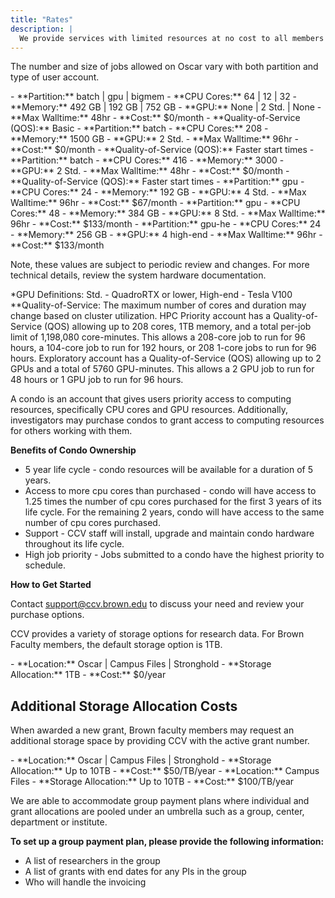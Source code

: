 ```yaml
---
title: "Rates"
description: |
  We provide services with limited resources at no cost to all members affiliated with Brown. For advanced computing that requires extra resources, we charge a monthly fee.
---
```


<ContentSection title="High Performance Computing Cluster (Oscar)">

The number and size of jobs allowed on Oscar vary with both partition and type of user account.

<RatesGrid>
  <RatesCard title="Basic Account">
    - **Partition:** batch | gpu | bigmem
    - **CPU Cores:** 64 | 12 | 32
    - **Memory:** 492 GB | 192 GB | 752 GB
    - **GPU:** None | 2 Std. | None
    - **Max Walltime:** 48hr
    - **Cost:** $0/month
    - **Quality-of-Service (QOS):** Basic
  </RatesCard>

  <RatesCard title="HPC Priority">
    - **Partition:** batch
    - **CPU Cores:** 208
    - **Memory:** 1500 GB
    - **GPU:** 2 Std.
    - **Max Walltime:** 96hr
    - **Cost:** $0/month
    - **Quality-of-Service (QOS):** Faster start times
  </RatesCard>

  <RatesCard title="HPC Priority+">
    - **Partition:** batch
    - **CPU Cores:** 416
    - **Memory:** 3000
    - **GPU:** 2 Std.
    - **Max Walltime:** 48hr
    - **Cost:** $0/month
    - **Quality-of-Service (QOS):** Faster start times
  </RatesCard>

  <RatesCard title="Standard GPU Priority">
    - **Partition:** gpu
    - **CPU Cores:** 24
    - **Memory:** 192 GB
    - **GPU:** 4 Std.
    - **Max Walltime:** 96hr
    - **Cost:** $67/month
  </RatesCard>

  <RatesCard title="Standard GPU Priority+">
    - **Partition:** gpu
    - **CPU Cores:** 48
    - **Memory:** 384 GB
    - **GPU:** 8 Std.
    - **Max Walltime:** 96hr
    - **Cost:** $133/month
  </RatesCard>

  <RatesCard title="High-End GPU Priority">
    - **Partition:** gpu-he
    - **CPU Cores:** 24
    - **Memory:** 256 GB
    - **GPU:** 4 high-end
    - **Max Walltime:** 96hr
    - **Cost:** $133/month
  </RatesCard>
</RatesGrid>

Note, these values are subject to periodic review and changes. For more technical details, review the system hardware documentation.

*GPU Definitions: Std. - QuadroRTX or lower,  High-end - Tesla V100  
**Quality-of-Service: The maximum number of cores and duration may change based on cluster utilization. HPC Priority account has a Quality-of-Service (QOS) allowing up to 208 cores, 1TB memory, and a total per-job limit of 1,198,080 core-minutes. This allows a 208-core job to run for 96 hours, a 104-core job to run for 192 hours, or 208 1-core jobs to run for 96 hours. Exploratory account has a Quality-of-Service (QOS) allowing up to 2 GPUs and a total of 5760 GPU-minutes. This allows a 2 GPU job to run for 48 hours or 1 GPU job to run for 96 hours.  

</ContentSection>

<ContentSection title="Purchasing a Condo">

A condo is an account that gives users priority access to computing resources, specifically CPU cores and GPU resources. Additionally, investigators may purchase condos to grant access to computing resources for others working with them.

**Benefits of Condo Ownership**

- 5 year life cycle - condo resources will be available for a duration of 5 years.
- Access to more cpu cores than purchased - condo will have access to 1.25 times the number of cpu cores purchased for the first 3 years of its life cycle. For the remaining 2 years, condo will have access to the same number of cpu cores purchased.
- Support - CCV staff will install, upgrade and maintain condo hardware throughout its life cycle.
- High job priority - Jobs submitted to a condo have the highest priority to schedule.

**How to Get Started**

Contact support@ccv.brown.edu to discuss your need and review your purchase options.
</ContentSection>

<ContentSection title="Research Data Storage">

CCV provides a variety of storage options for research data. For Brown Faculty members, the default storage option is 1TB.

<RatesGrid align="left">
  <RatesCard title="Basic">
    - **Location:** Oscar | Campus Files | Stronghold
    - **Storage Allocation:** 1TB
    - **Cost:** $0/year
  </RatesCard>
</RatesGrid>

## Additional Storage Allocation Costs

When awarded a new grant, Brown faculty members may request an additional storage space by providing CCV with the active grant number.  

<RatesGrid align="left">
  <RatesCard title="Unreplicated">
    - **Location:** Oscar | Campus Files | Stronghold
    - **Storage Allocation:** Up to 10TB
    - **Cost:** $50/TB/year
  </RatesCard>

  <RatesCard title="Replicated">
    - **Location:** Campus Files
    - **Storage Allocation:** Up to 10TB
    - **Cost:** $100/TB/year
  </RatesCard>
</RatesGrid>
</ContentSection>

<ContentSection title="Pooled Storage Allocations">

We are able to accommodate group payment plans where individual and grant allocations are pooled under an umbrella such as a group, center, department or institute.

**To set up a group payment plan, please provide the following information:**
- A list of researchers in the group
- A list of grants with end dates for any PIs in the group
- Who will handle the invoicing

</ContentSection>